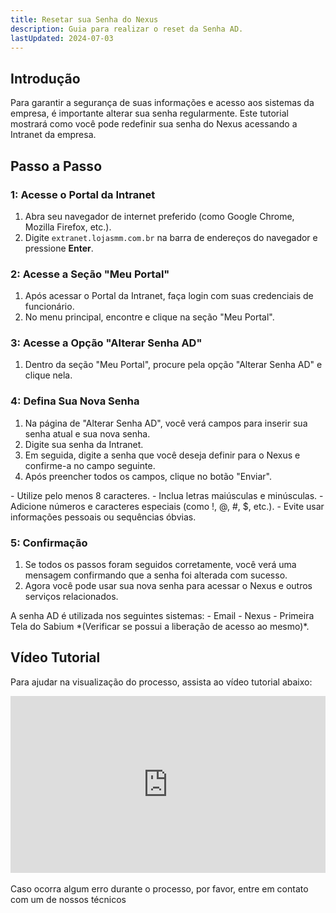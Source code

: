 ```yaml
---
title: Resetar sua Senha do Nexus
description: Guia para realizar o reset da Senha AD.
lastUpdated: 2024-07-03
---
```



## Introdução

Para garantir a segurança de suas informações e acesso aos sistemas da empresa, é importante alterar sua senha regularmente. Este tutorial mostrará como você pode redefinir sua senha do Nexus acessando a Intranet da empresa.

## Passo a Passo

### 1: Acesse o Portal da Intranet

<Steps>

1. Abra seu navegador de internet preferido (como Google Chrome, Mozilla Firefox, etc.).
2. Digite `extranet.lojasmm.com.br` na barra de endereços do navegador e pressione **Enter**.

</Steps>

### 2: Acesse a Seção "Meu Portal"

<Steps>

1. Após acessar o Portal da Intranet, faça login com suas credenciais de funcionário.
2. No menu principal, encontre e clique na seção "Meu Portal".

</Steps>

### 3: Acesse a Opção "Alterar Senha AD"

<Steps>

1. Dentro da seção "Meu Portal", procure pela opção "Alterar Senha AD" e clique nela.

</Steps>

### 4: Defina Sua Nova Senha

<Steps>

1. Na página de "Alterar Senha AD", você verá campos para inserir sua senha atual e sua nova senha.
2. Digite sua senha da Intranet.
3. Em seguida, digite a senha que você deseja definir para o Nexus e confirme-a no campo seguinte.
4. Após preencher todos os campos, clique no botão "Enviar".

</Steps>

<Aside type="caution">
    - Utilize pelo menos 8 caracteres.
    - Inclua letras maiúsculas e minúsculas.
    - Adicione números e caracteres especiais (como !, @, #, $, etc.).
    - Evite usar informações pessoais ou sequências óbvias.
</Aside>

### 5: Confirmação

<Steps>

1. Se todos os passos foram seguidos corretamente, você verá uma mensagem confirmando que a senha foi alterada com sucesso.
2. Agora você pode usar sua nova senha para acessar o Nexus e outros serviços relacionados.

</Steps>

<Aside type="tip">
A senha AD é utilizada nos seguintes sistemas:
- Email
- Nexus
- Primeira Tela do Sabium *(Verificar se possui a liberação de acesso ao mesmo)*.
</Aside>

## Vídeo Tutorial

Para ajudar na visualização do processo, assista ao vídeo tutorial abaixo:
 
<div style="position:relative;padding-bottom:56.25%;height:0;overflow:hidden;"> <iframe style="width:100%;height:100%;position:absolute;left:0px;top:0px;overflow:hidden" frameborder="0" type="text/html" src="https://www.dailymotion.com/embed/video/k3hPJJhnCugmCAB2JUQ" width="100%" height="100%" allowfullscreen title="Dailymotion Video Player" > </iframe> </div>

<br/>

<Aside type="tip">
  Caso ocorra algum erro durante o processo, por favor, entre em contato com um
  de nossos técnicos
</Aside>